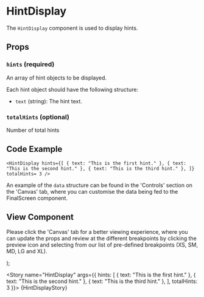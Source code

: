 
<Meta title="Newskit Components/Puzzles/HintDisplay" component={HintDisplay} />

# HintDisplay

The `HintDisplay` component is used to display hints.

## Props

<Props of={HintDisplay} />

### `hints` (required)
An array of hint objects to be displayed.

Each hint object should have the following structure:
- `text` (string): The hint text.

### `totalHints` (optional)
Number of total hints

## Code Example

`<HintDisplay
  hints={[
    { text: "This is the first hint." },
    { text: "This is the second hint." },
    { text: "This is the third hint." },
  ]}
  totalHints= 3
/>`

An example of the `data` structure can be found in the 'Controls' section on the 'Canvas' tab, where you can customise the data being fed to the FinalScreen component.

## View Component
Please click the 'Canvas' tab for a better viewing experience, where you can update the props and review at the different breakpoints by clicking the preview icon and selecting from our list of pre-defined breakpoints (XS, SM, MD, LG and XL).

  <NewsKitProvider theme={PuzzlesWebLightTheme}>
    <HintDisplay hints={hints} totalHints={totalHints}/>
  </NewsKitProvider>
);

<Story name="HintDisplay" args={{
  hints: [
    { text: "This is the first hint." },
    { text: "This is the second hint." },
    { text: "This is the third hint." },
  ],
  totalHints: 3
}}>
  {HintDisplayStory}
</Story>

